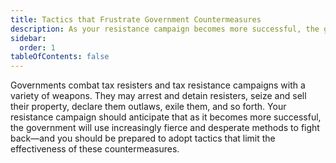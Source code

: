 ```yaml
---
title: Tactics that Frustrate Government Countermeasures
description: As your resistance campaign becomes more successful, the government will use increasingly fierce and desperate methods to fight back.
sidebar:
  order: 1
tableOfContents: false
---
```

Governments combat tax resisters and tax resistance campaigns with a variety of weapons.
They may arrest and detain resisters, seize and sell their property, declare them outlaws, exile them, and so forth.
Your resistance campaign should anticipate that as it becomes more successful, the government will use increasingly fierce and desperate methods to fight back—and you should be prepared to adopt tactics that limit the effectiveness of these countermeasures.
